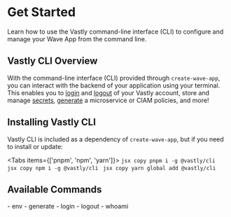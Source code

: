 # Get Started
Learn how to use the Vastly command-line interface (CLI) to configure and manage your Wave App from the command line.

## Vastly CLI Overview

With the command-line interface (CLI) provided through `create-wave-app`, you can interact with the backend of your application using your terminal. This enables you to <Link href="/cli/login"><u>login</u></Link> and <Link href="/cli/logout"><u>logout</u></Link> of your Vastly account, store and manage <Link href="/cli/env"><u>secrets</u></Link>, <Link href="/cli/generate"><u>generate</u></Link> a microservice or CIAM policies, and more!

## Installing Vastly CLI
Vastly CLI is included as a dependency of `create-wave-app`, but if you need to install or update:

  <Tabs items={['pnpm', 'npm', 'yarn']}>
    <Tab>
      ```jsx copy
      pnpm i -g @vastly/cli
      ```
      </Tab>
    <Tab>
      ```jsx copy
      npm i -g @vastly/cli
      ```
    </Tab>
    <Tab>
      ```jsx copy
      yarn global add @vastly/cli
      ```
    </Tab>
  </Tabs>

## Available Commands
<SimpleGrid columns={2} spacing={10} mt={10}>
  <Link href="/cli/env">- env</Link>
  <Link href="/cli/generate">- generate</Link>
  <Link href="/cli/login">- login</Link>
  <Link href="/cli/logout">- logout</Link>
  <Link href="/cli/whoami">- whoami</Link>
</SimpleGrid>
